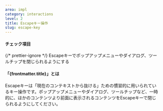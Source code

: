 ```yaml
---
area: impl
category: interactions
level: 2
title: Escapeキー操作
slug: escape-key
---
```



#### チェック項目

<Checkpoint>
  {/* prettier-ignore */}
  <span slot="title">Escapeキーでポップアップメニューやダイアログ、ツールチップを閉じられるようにする</span>
</Checkpoint>

#### 「{frontmatter.title}」とは

Escapeキーは「現在のコンテキストから抜ける」ための慣習的に用いられているキー操作です。ポップアップメニューやダイアログ、ツールチップなど、一時的に、ほかのコンテンツより前面に表示されるコンテンツをEscapeキーで閉じられるようにしてください。
